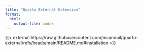 ```yaml
---
title: "Quarto External Extension"
format:
  html:
    output-file: index
---
```


{{< external https://raw.githubusercontent.com/mcanouil/quarto-external/refs/heads/main/README.md#installation >}}

